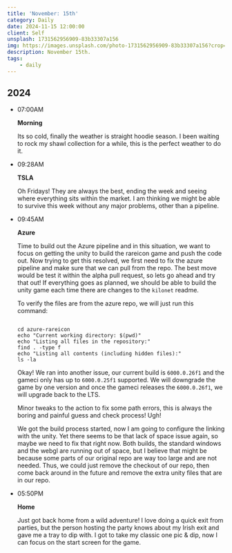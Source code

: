 ```yaml
---
title: 'November: 15th'
category: Daily
date: 2024-11-15 12:00:00
client: Self
unsplash: 1731562956909-83b33307a156
img: https://images.unsplash.com/photo-1731562956909-83b33307a156?crop=entropy&cs=srgb&fm=jpg&ixid=MnwzNjM5Nzd8MHwxfHJhbmRvbXx8fHx8fHx8fDE2ODE3NDg2ODY&ixlib=rb-4.0.3&q=85
description: November 15th.
tags:
    - daily
---
```



## 2024

-   07:00AM

    **Morning**

    Its so cold, finally the weather is straight hoodie season.
    I been waiting to rock my shawl collection for a while, this is the perfect weather to do it.

-   09:28AM

    **TSLA**

    Oh Fridays! They are always the best, ending the week and seeing where everything sits within the market.
    I am thinking we might be able to survive this week without any major problems, other than a pipeline.

-   09:45AM

    **Azure**

    Time to build out the Azure pipeline and in this situation, we want to focus on getting the unity to build the rareicon game and push the code out.
    Now trying to get this resolved, we first need to fix the azure pipeline and make sure that we can pull from the repo.
    The best move would be test it within the alpha pull request, so lets go ahead and try that out!
    If everything goes as planned, we should be able to build the unity game each time there are changes to the `kilonet` readme.

    To verify the files are from the azure repo, we will just run this command:

    ```shell

    cd azure-rareicon
    echo "Current working directory: $(pwd)"
    echo "Listing all files in the repository:"
    find . -type f
    echo "Listing all contents (including hidden files):"
    ls -la

    ```

    Okay! We ran into another issue, our current build is `6000.0.26f1` and the gameci only has up to `6000.0.25f1` supported.
    We will downgrade the game by one version and once the gameci releases the `6000.0.26f1`, we will upgrade back to the LTS.

    Minor tweaks to the action to fix some path errors, this is always the boring and painful guess and check process! Ugh!

    We got the build process started, now I am going to configure the linking with the unity.
    Yet there seems to be that lack of space issue again, so maybe we need to fix that right now.
    Both builds, the standard windows and the webgl are running out of space, but I believe that might be because some parts of our original repo are way too large and are not needed.
    Thus, we could just remove the checkout of our repo, then come back around in the future and remove the extra unity files that are in our repo.

-   05:50PM

    **Home**

    Just got back home from a wild adventure!
    I love doing a quick exit from parties, but the person hosting the party knows about my Irish exit and gave me a tray to dip with.
    I got to take my classic one pic & dip, now I can focus on the start screen for the game.